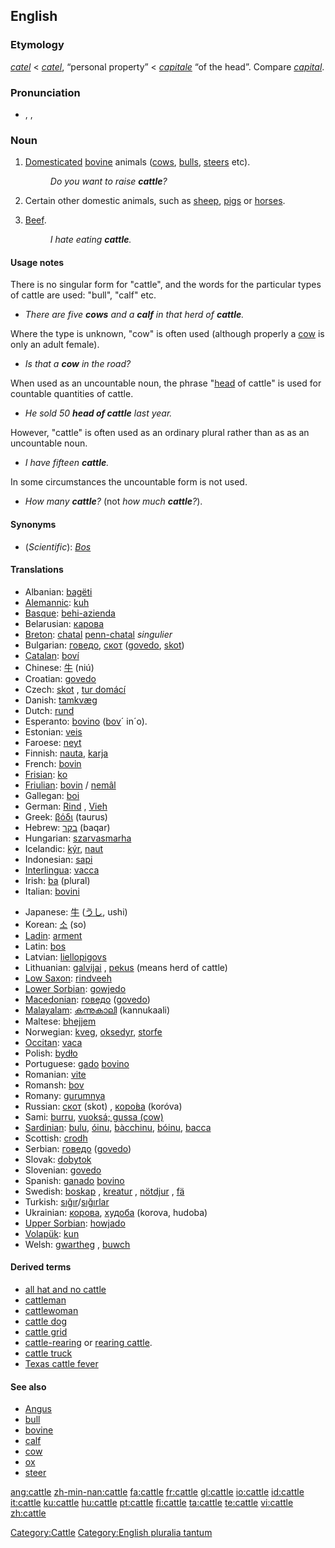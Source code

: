 ==English==
{{wikipedia}}

===Etymology===
{{ME.}} ''[[catel]]'' < {{AF.}} ''[[catel]]'', “personal property” < {{L.}} ''[[capitale]]'' “of the head”. Compare ''[[capital]]''.

===Pronunciation===
* {{enPR|kăt'l}}, {{IPA|/ˈkæt(ə)l/}}, {{SAMPA|/"k{t(@)l/}}
*: {{rhymes|ætəl}}

===Noun===
{{en-noun|''[[uncountable]] or [[plurale tantum]]''}}

# [[domesticated|Domesticated]] [[bovine]] animals ([[cow]]s, [[bull]]s, [[steer]]s etc).
#: ''Do you want to raise '''cattle'''?''
# Certain other domestic animals, such as [[sheep]], [[pig]]s or [[horse]]s.
#{{rare}} [[beef|Beef]].
#: ''I hate eating '''cattle'''.''

====Usage notes====
There is no singular form for "cattle", and the words for the particular types of cattle are used: "bull", "calf" etc.
* ''There are five '''cows''' and a '''calf''' in that herd of '''cattle'''.''
Where the type is unknown, "cow" is often used (although properly a [[cow]] is only an adult female).
* ''Is that a '''cow''' in the road?''
When used as an uncountable noun, the phrase "[[head]] of cattle" is used for countable quantities of cattle.
* ''He sold 50 '''head of cattle''' last year.''
However, "cattle" is often used as an ordinary plural rather than as as an uncountable noun.
* ''I have fifteen '''cattle'''.''
In some circumstances the uncountable form is not used.
* ''How many '''cattle'''?'' (not ''how much '''cattle'''?'').

====Synonyms====
* (''Scientific''): ''[[Bos]]''

====Translations====
{{trans-top|cattle}}
* Albanian: [[bagëti]]
* [[Alemannic]]: [[kuh]]
* [[Basque]]: [[behi-azienda]]
* Belarusian: [[карова]]
* [[Breton]]: [[chatal]] {{p}} [[penn-chatal]] ''singulier'' {{m}}
* Bulgarian: [[говедо]], [[скот]] ([[govedo]], [[skot]])
* [[Catalan]]: [[boví]]
* Chinese: [[牛]] (niú)
* Croatian: [[govedo]]
* Czech: [[skot]] {{m}}, [[tur domácí]] {{m}}
* Danish: [[tamkvæg]]
* Dutch: [[rund]] {{n}}
* Esperanto: [[bovino]] ([[bovo|bov]]´ in´o).
* Estonian: [[veis]]
* Faroese: [[neyt]]
* Finnish: [[nauta]], [[karja]]
* French: [[bovin]] {{m}}
* [[Frisian]]: [[ko]]
* [[Friulian]]: [[bovin]] / [[nemâl]]
* Gallegan: [[boi]]
* German: [[Rind]] {{n}}, [[Vieh]] {{n}}
* Greek: [[βόδι]] (taurus)
* Hebrew: [[בקר]] (baqar)
* Hungarian: [[szarvasmarha]]
* Icelandic: [[kýr]], [[naut]]
* Indonesian: [[sapi]]
* [[Interlingua]]: [[vacca]]
* Irish: [[ba]] (plural)
* Italian: [[bovini]]
{{trans-mid}}
* Japanese: [[牛]] ([[うし]], ushi)
* Korean: [[소]] (so)
* [[Ladin]]: [[arment]]
* Latin: [[bos]]
* Latvian: [[liellopigovs]]
* Lithuanian: [[galvijai]] {{m|p}}, [[pekus]] {{m}} (means herd of cattle)
* [[Low Saxon]]: [[rindveeh]]
* [[Lower Sorbian]]: [[gowjedo]]
* [[Macedonian]]: [[говедо]] ([[govedo]])
* [[Malayalam]]: [[കന്നുകാലി]] (kannukaali)
* Maltese: [[bhejjem]]
* Norwegian: [[kveg]], [[oksedyr]], [[storfe]]
* [[Occitan]]: [[vaca]]
* Polish: [[bydło]] {{n}}
* Portuguese: [[gado]] [[bovino]]
* Romanian: [[vite]]
* Romansh: [[bov]]
* Romany: [[gurumnya]] {{f}}
* Russian: [[скот]] (skot) {{m}}, [[коро́ва]] (koróva)
* Sami: [[burru]], [[vuoksá; gussa (cow)]]
* [[Sardinian]]: [[bulu]], [[óinu]], [[bàcchinu]], [[bóinu]], [[bacca]]
* Scottish: [[crodh]]
* Serbian: [[говедо]] ([[govedo]])
* Slovak: [[dobytok]]
* Slovenian: [[govedo]]
* Spanish: [[ganado]] [[bovino]] {{m}}
* Swedish: [[boskap]] {{n}}, [[kreatur]] {{n}}, [[nötdjur]] {{n}}, [[fä]] {{n}}
* Turkish: [[sığır]]/[[sığırlar]]
* Ukrainian: [[корова]], [[худоба]] (korova, hudoba)
* [[Upper Sorbian]]: [[howjado]]
* [[Volapük]]: [[kun]]
* Welsh: [[gwartheg]] {{p}}, [[buwch]]
{{trans-bottom}}

====Derived terms====
* [[all hat and no cattle]]
* [[cattleman]]
* [[cattlewoman]]
* [[cattle dog]]
* [[cattle grid]]
* [[cattle-rearing]] or [[rearing cattle]].
* [[cattle truck]]
* [[Texas cattle fever]]

====See also====
* [[Angus]]
* [[bull]]
* [[bovine]]
* [[calf]]
* [[cow]]
* [[ox]]
* [[steer]]

[[Category:Cattle]]
[[Category:English pluralia tantum]]

[[ang:cattle]]
[[zh-min-nan:cattle]]
[[fa:cattle]]
[[fr:cattle]]
[[gl:cattle]]
[[io:cattle]]
[[id:cattle]]
[[it:cattle]]
[[ku:cattle]]
[[hu:cattle]]
[[pt:cattle]]
[[fi:cattle]]
[[ta:cattle]]
[[te:cattle]]
[[vi:cattle]]
[[zh:cattle]]
